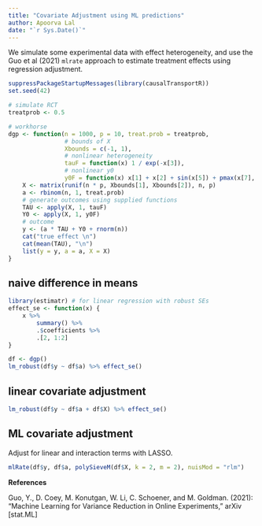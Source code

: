```yaml
---
title: "Covariate Adjustment using ML predictions"
author: Apoorva Lal
date: "`r Sys.Date()`"
---
```


We simulate some experimental data with effect heterogeneity, and
use the Guo et al (2021) `mlrate` approach to estimate treatment effects using regression adjustment.

```r
suppressPackageStartupMessages(library(causalTransportR))
set.seed(42)

# simulate RCT
treatprob <- 0.5

# workhorse
dgp <- function(n = 1000, p = 10, treat.prob = treatprob,
                # bounds of X
                Xbounds = c(-1, 1),
                # nonlinear heterogeneity
                tauF = function(x) 1 / exp(-x[3]),
                # nonlinear y0
                y0F = function(x) x[1] + x[2] + sin(x[5]) + pmax(x[7], 0.5)) {
    X <- matrix(runif(n * p, Xbounds[1], Xbounds[2]), n, p)
    a <- rbinom(n, 1, treat.prob)
    # generate outcomes using supplied functions
    TAU <- apply(X, 1, tauF)
    Y0 <- apply(X, 1, y0F)
    # outcome
    y <- (a * TAU + Y0 + rnorm(n))
    cat("true effect \n")
    cat(mean(TAU), "\n")
    list(y = y, a = a, X = X)
}
```

## naive difference in means

```r
library(estimatr) # for linear regression with robust SEs
effect_se <- function(x) {
    x %>%
        summary() %>%
        .$coefficients %>%
        .[2, 1:2]
}

df <- dgp()
lm_robust(df$y ~ df$a) %>% effect_se()
```

## linear covariate adjustment

```r
lm_robust(df$y ~ df$a + df$X) %>% effect_se()
```

## ML covariate adjustment

Adjust for linear and interaction terms with LASSO.

```r
mlRate(df$y, df$a, polySieveM(df$X, k = 2, m = 2), nuisMod = "rlm")
```


__References__

Guo, Y., D. Coey, M. Konutgan, W. Li, C. Schoener, and M. Goldman. (2021): “Machine Learning for Variance Reduction in Online Experiments,” arXiv [stat.ML]
